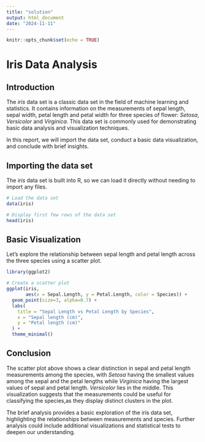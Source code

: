 ```yaml
---
title: "solution"
output: html_document
date: "2024-11-11"
---
```


```r
knitr::opts_chunk$set(echo = TRUE)
```

# Iris Data Analysis 
## Introduction

The *iris* data set is a classic data set in the field of machine learning and statistics. It contains information on the measurements of sepal length, sepal width, petal length and petal width for three species of flower: *Setosa*, *Versicolor* and *Virginica*. This data set is commonly used for demonstrating basic data analysis and visualization techniques. 

In this report, we will import the data set, conduct a basic data visualization, and conclude with brief insights. 

## Importing the data set
The *iris* data set is built into R, so we can load it directly without needing to import any files. 
 
```r
# Load the data set 
data(iris)

# Display first few rows of the data set 
head(iris)
```

## Basic Visualization 
Let's explore the relationship between sepal length and petal length across the three species using a scatter plot. 

```r
library(ggplot2)

# Create a scatter plot 
ggplot(iris, 
       aes(x = Sepal.Length, y = Petal.Length, color = Species)) + 
  geom_point(size=3, alpha=0.7) + 
  labs(
    title = "Sepal Length vs Petal Length by Species",
    x = "Sepal length (cm)",
    y = "Petal length (cm)"
  ) + 
  theme_minimal()

```

## Conclusion
The scatter plot above shows a clear distinction in sepal and petal length measurements among the species, with *Setosa* having the smallest values among the sepal and the petal lengths while *Virginica* having the largest values of sepal and petal length. *Versicolor* lies in the middle. This visualization suggests that the measurements could be useful for classifying the species,as they display distinct clusters in the plot. 

The brief analysis provides a basic exploration of the iris data set, highlighting the relationships between measurements and species. Further analysis could include additional visualizations and statistical tests to deepen our understanding. 

